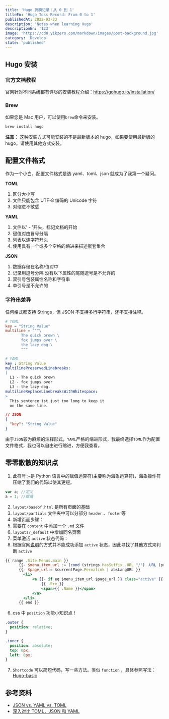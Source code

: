 ```yaml
---
title: 'Hugo 折腾记录：从 0 到 1'
titleEn: 'Hugo Toss Record: From 0 to 1'
publishedAt: 2022-03-23
description: 'Notes when learning Hugo'
descriptionEn: '123'
image: 'https://cdn.yikzero.com/markdown/images/post-background.jpg'
category: 'Develop'
state: 'published'
---
```


## Hugo 安装

### 官方文档教程

官网针对不同系统都有详尽的安装教程介绍：https://gohugo.io/installation/

### Brew

如果您是 Mac 用户，可以使用`brew`命令来安装。

```bash
brew install hugo
```

**注意：** 这种安装方式可能安装的不是最新版本的 hugo，如果要使用最新版的 hugo，请使用其他方式安装。

## 配置文件格式

作为一个小白，配置文件格式是选 yaml、toml、json 就成为了我第一个疑问。

**TOML**

1. 区分大小写
2. 文件只能包含 UTF-8 编码的 Unicode 字符
3. 对缩进不敏感

**YAML**

1. 文件以' - '开头，标记文档的开始
2. 键值对由冒号分隔
3. 列表以连字符开头
4. 使用具有一个或多个空格的缩进来描述嵌套集合

**JSON**

1. 数据存储在名称/值对中
2. 记录用逗号分隔 没有以下属性的尾随逗号是不允许的
3. 双引号包装属性名称和字符串
4. 单引号是不允许的

### 字符串差异

任何格式都支持 Strings，但 JSON 不支持多行字符串，还不支持注释。

```toml
# TOML
key = "String Value"
multiline = """\
       The quick brown \
       fox jumps over \
       the lazy dog.\
       """
```

```yaml
# YAML
key : String Value
multilinePreservedLinebreaks:
|
  L1 - The quick brown
  L2 - fox jumps over
  L3 - the lazy dog.
multilineReplaceLinebreaksWithWhitespace:
>
  This sentence ist just too long to keep it
  on the same line.
```

```json
// JSON
{
  "key": "String Value"
}
```

由于`JSON`较为麻烦的注释形式，`YAML`严格的缩进形式，我最终选择`TOML`作为配置文件格式，我也可以自由进行缩进，方便我查看。

## 零零散散的知识点

1. 此符号`:=`是 Python 语言中的赋值运算符(主要称为海象运算符)，海象操作符压缩了我们的代码以使其更短。

```jsx
var a; //定义
a = 1; //赋值
```

2. `layout/baseof.html` 是所有页面的基础
3. `layout/partials` 文件夹中可以分部分 `header` 、`footer`等
4. 新增页面步骤：
5. 需要在 `content` 中添加一个 `.md` 文件
6. `layouts/_default` 中增加同名页面
7. 菜单激活 `active` 状态代码：
8. 根据官网[说明](https://gohugo.io/templates/menu-templates/#readout)的方式并不能成功添加 `active` 状态，因此寻找了其他方式来判断 `active`

```jsx
{{ range .Site.Menus.main }}
      {{- $menu_item_url := (cond (strings.HasSuffix .URL "/") .URL (printf "%s/" .URL) ) | absLangURL }}
      {{- $page_url:= $currentPage.Permalink | absLangURL }}
        <li>
            <a {{- if eq $menu_item_url $page_url }} class="active" {{- end }} href="{{ .URL }}">
                {{ .Pre }}
                <span>{{ .Name }}</span>
            </a>
        </li>
      {{ end }}
```

6. css 中 `position` 功能小知识点！

```css
.outer {
  position: relative;
}

.inner {
  position: absolute;
  top: 0px;
  left: 0px;
}
```

7. `Shortcode` 可以简短代码，写一些方法。类似 `function` ，具体参照写法：[Hugo-basic](https://www.letswrite.tw/hugo-basic/)

## 参考资料

- [JSON vs. YAML vs. TOML](https://martin-ueding.de/posts/json-vs-yaml-vs-toml/)
- [深入对比 TOML，JSON 和 YAML](https://www.cnblogs.com/sunsky303/p/9208848.html)
